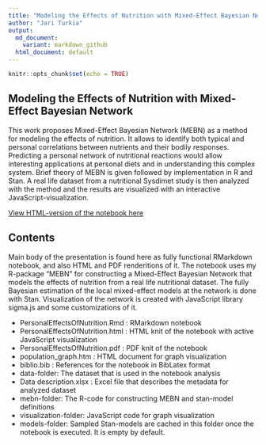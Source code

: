 ```yaml
---
title: "Modeling the Effects of Nutrition with Mixed-Effect Bayesian Network"
author: "Jari Turkia"
output: 
  md_document:
    variant: markdown_github
  html_document: default
---
```


```r
knitr::opts_chunk$set(echo = TRUE)
```

## Modeling the Effects of Nutrition with Mixed-Effect Bayesian Network

This work proposes Mixed-Effect Bayesian Network (MEBN) as a method for modeling the effects of nutrition. It allows to identify both typical and personal correlations between nutrients and their bodily responses. Predicting a personal network of nutritional reactions would allow interesting applications at personal diets and in understanding this complex system. Brief theory of MEBN is given followed by implementation in R and Stan. A real life dataset from a nutritional Sysdimet study is then analyzed with the method and the results are visualized with an interactive JavaScript-visualization.

[View HTML-version of the notebook here](http://htmlpreview.github.io/?https://github.com/turkiaj/StanCon2018/blob/master/PersonalEffectsOfNutrition.html)


## Contents

Main body of the presentation is found here as fully functional RMarkdown notebook, and also HTML and PDF renderitions of it. The notebook uses my R-package "MEBN" for constructing a Mixed-Effect Bayesian Network that models the effects of nutrition from a real life nutritional dataset. The fully Bayesian estimation of the local mixed-effect models at the network is done with Stan. Visualization of the network is created with JavaScript library sigma.js and some customizations of it.

- PersonalEffectsOfNutrition.Rmd : RMarkdown notebook
- PersonalEffectsOfNutrition.html : HTML knit of the notebook with active JavaScript visualization
- PersonalEffectsOfNutrition.pdf : PDF knit of the notebook
- population_graph.htm : HTML document for graph visualization
- biblio.bib : References for the notebook in BibLatex format
- data-folder: The dataset that is used in the notebook analysis
- Data description.xlsx : Excel file that describes the metadata for analyzed dataset
- mebn-folder: The R-code for constructing MEBN and stan-model definitions
- visualization-folder: JavaScript code for graph visualization
- models-folder: Sampled Stan-models are cached in this folder once the notebook is executed. It is empty by default.



